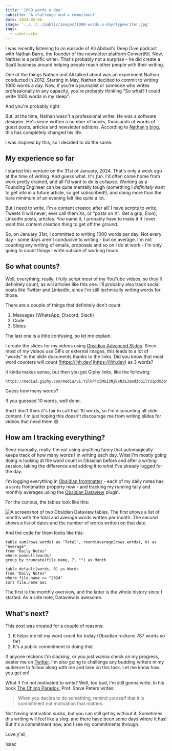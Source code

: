 ```yaml
---
title: '1000 words a day'
subtitle: 'A challenge and a commitment'
date: 2024-02-06
image: '../../../public/images/1000-words-a-day/typewriter.jpg'
tags:
  - sidetracks
---
```


I was recently listening to an episode of Ali Abdaal's Deep Dive podcast with Nathan Barry, the founder of the newsletter platform ConvertKit. Now, Nathan is a prolific writer. That's probably not a surprise - he did create a SaaS business around helping people reach other people with their writing.

One of the things Nathan and Ali talked about was an experiment Nathan conducted in 2012. Starting in May, Nathan decided to commit to writing 1000 words a day. Now, if you're a journalist or someone who writes professionally in any capacity, you're probably thinking "So what? I could write 1000 words in my sleep".

And you're probably right.

But, at the time, Nathan wasn't a professional writer. He was a software designer. He's since written a number of books, thousands of words of guest posts, articles and newsletter editions. According to [Nathan's blog](https://nathanbarry.com/commitment-changed-career), this has completely changed his life.

I was inspired by this, so I decided to do the same.

## My experience so far

I started this venture on the 31st of January, 2024. That's only a week ago at the time of writing. And guess what. It's _fun_. I'd often come home from work pretty drained, and all I'd want to do is collapse. Working as a Founding Engineer can be quite mentally tough (something I _definitely_ want to get into in a future article, so get subscribed!), and doing more than the bare minimum of an evening felt like quite a lot.

But I need to write. I'm a content creator, after all! I have scripts to write, Tweets (I will never, ever call them Xs, or "posts on X". Get a grip, Elon), LinkedIn posts, articles. You name it, I probably have to make it if I ever want this content creation thing to get off the ground.

So, on January 31st, I committed to writing 1000 words per day. Not every day - some days aren't conducive to writing - but on average. I'm not counting any writing of emails, proposals and so on I do at work - I'm only going to count things I write outside of working hours.

## So what counts?

Well, everything, really. I fully script most of my YouTube videos, so they'll definitely count, as will articles like this one. I'll probably also track social posts like Twitter and LinkedIn, since I'm still technically writing words for those.

There are a couple of things that definitely don't count:

1. Messages (WhatsApp, Discord, Slack)
2. Code
3. Slides

The last one is a little confusing, so let me explain.

I create the slides for my videos using [Obsidian Advanced Slides](https://github.com/MSzturc/obsidian-advanced-slides). Since most of my videos use GIFs or external images, this leads to a lot of "words" in the slide documents thanks to the links. Did you know that most word counters will count [https://ihh.dev](https://ihh.dev) as 3 words?

It kinda makes sense, but then you get Giphy links, like the following:

```text
https://media3.giphy.com/media/v1.Y2lkPTc5MGI3NjExN3E3amd3cG1lY21pdmZoMjZiYW1iNTl5ZDByMDNrZzQ0bWhvcmVnbiZlcD12MV9pbnRlcm5hbF9naWZfYnlfaWQmY3Q9Zw/Vuw9m5wXviFIQ/giphy.gif
```

Guess how many words?

If you guessed 10 words, well done.

And I don't think it's fair to call that 10 words, so I'm discounting all slide content. I'm just hoping this doesn't discourage me from writing slides for videos that need them 😅

## How am I tracking everything?

Semi-manually, really. I'm not using anything fancy that automagically keeps track of how many words I'm writing each day. What I'm mostly going doing is looking at the word count in Obsidian before and after a writing session, taking the difference and adding it to what I've already logged for the day.

I'm logging everything in [Obsidian frontmatter](https://help.obsidian.md/Editing+and+formatting/Properties) - each of my daily notes has a `words` frontmatter property now - and tracking my running tally and monthly averages using the [Obsidian Dataview](https://github.com/blacksmithgu/obsidian-dataview) plugin.

For the curious, the tables look like this:

![A screenshot of two Obsidian Dataview tables. The first shows a list of months with the total and average words written per month. The second shows a list of dates and the number of words written on that date.](../../../public/images/1000-words-a-day/word-tracker.png)

And the code for them looks like this:

```
table sum(rows.words) as "Total", round(average(rows.words), 0) as "Average"
from "Daily Notes"
where nonnull(words)
group by truncate(file.name, 7, "") as Month
```

```
table default(words, 0) as Words
from "Daily Notes"
where file.name >= "2024"
sort file.name asc
```

The first is the monthly overview, and the latter is the whole history since I started. As a side note, Dataview is awesome.

## What's next?

This post was created for a couple of reasons:

1. It helps me hit my word count for today (Obsidian reckons 787 words so far)
2. It's a public commitment to doing this!

If anyone reckons I'm slacking, or you just wanna check on my progress, pester me on [Twitter](https://twitter.com/IsaacHarrisHolt). I'm also going to challenge any budding writers in my audience to follow along with me and take on this task. Let me know how you get on!

What if I'm not motivated to write? Well, too bad, I'm still gonna write. In his book [The Chimp Paradox](https://amzn.to/3OyruMc), Prof. Steve Peters writes:

> When you decide to do something, remind yourself that it is commitment not motivation that matters.

Not having motivation sucks, but you can still get by without it. Sometimes this writing will feel like a slog, and there have been some days where it has! But it's a commitment now, and I see my commitments through.

Love y'all,

Isaac
